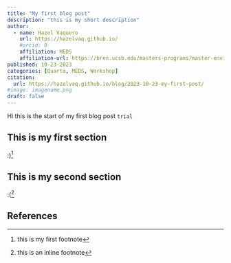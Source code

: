 ```yaml
---
title: "My first blog post"
description: "this is my short description"
author: 
  - name: Hazel Vaquero
    url: https://hazelvaq.github.io/ 
    #orcid: 0
    affiliation: MEDS
    affiliation-url: https://bren.ucsb.edu/masters-programs/master-environmental-data-science/academics-meds
published: 10-23-2023
categories: [Quarto, MEDS, Workshop]
citation: 
  url: https://hazelvaq.github.io/blog/2023-10-23-my-first-post/
#image: imagename.png
draft: false
---
```


Hi this is the start of my first blog post `trial`

## This is my first section
:)[^1]

[^1]: this is my first footnote

## This is my second section
:(^[this is an inline footnote]

## References
